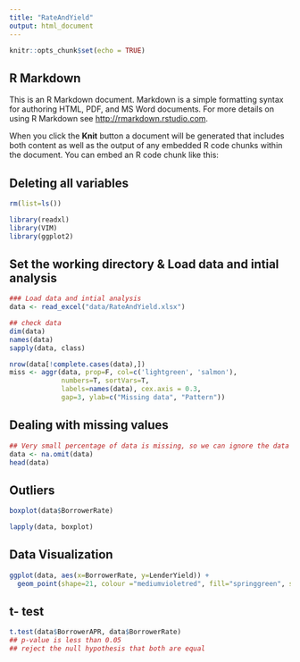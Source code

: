 ```yaml
---
title: "RateAndYield"
output: html_document
---
```


```r
knitr::opts_chunk$set(echo = TRUE)
```

## R Markdown

This is an R Markdown document. Markdown is a simple formatting syntax for authoring HTML, PDF, and MS Word documents. For more details on using R Markdown see <http://rmarkdown.rstudio.com>.

When you click the **Knit** button a document will be generated that includes both content as well as the output of any embedded R code chunks within the document. You can embed an R code chunk like this:

## Deleting all variables
```r
rm(list=ls())
```

```r
library(readxl)
library(VIM)
library(ggplot2)
```

## Set the working directory & Load data and intial analysis
```r

### Load data and intial analysis
data <- read_excel("data/RateAndYield.xlsx")

## check data
dim(data)
names(data)
sapply(data, class)

nrow(data[!complete.cases(data),])
miss <- aggr(data, prop=F, col=c('lightgreen', 'salmon'),
             numbers=T, sortVars=T, 
             labels=names(data), cex.axis = 0.3,
             gap=3, ylab=c("Missing data", "Pattern"))
```
## Dealing with missing values
```r
## Very small percentage of data is missing, so we can ignore the data
data <- na.omit(data)
head(data)

```
## Outliers
```r

boxplot(data$BorrowerRate)

lapply(data, boxplot)
```
## Data Visualization
```r
ggplot(data, aes(x=BorrowerRate, y=LenderYield)) + 
  geom_point(shape=21, colour ="mediumvioletred", fill="springgreen", size=1)
```
## t- test
```r
t.test(data$BorrowerAPR, data$BorrowerRate)
## p-value is less than 0.05
## reject the null hypothesis that both are equal

```

